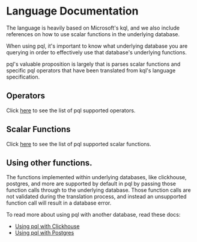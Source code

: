 # Language Documentation
The language is heavily based on Microsoft's kql, and we also include references on how to use
scalar functions in the underlying database.

When using pql, it's important to know what underlying database you are querying in order to effectively
use that database's underlying functions.

pql's valuable proposition is largely that is parses scalar functions and specific pql operators that have been 
translated from kql's language specification.
## Operators
Click [here](operators) to see the list of pql supported operators.

## Scalar Functions
Click [here](scalar-functions) to see the list of pql supported scalar functions.

## Using other functions.
The functions implemented within underlying databases, like clickhouse, postgres, and more are supported by default in pql
by passing those function calls through to the underlying database. Those function calls are not validated during the translation
process, and instead an unsupported function call will result in a database error.

To read more about using pql with another database, read these docs:
 - [Using pql with Clickhouse](language/using-pql-with-clickhouse)
 - [Using pql with Postgres](language/using-pql-with-postgres)

